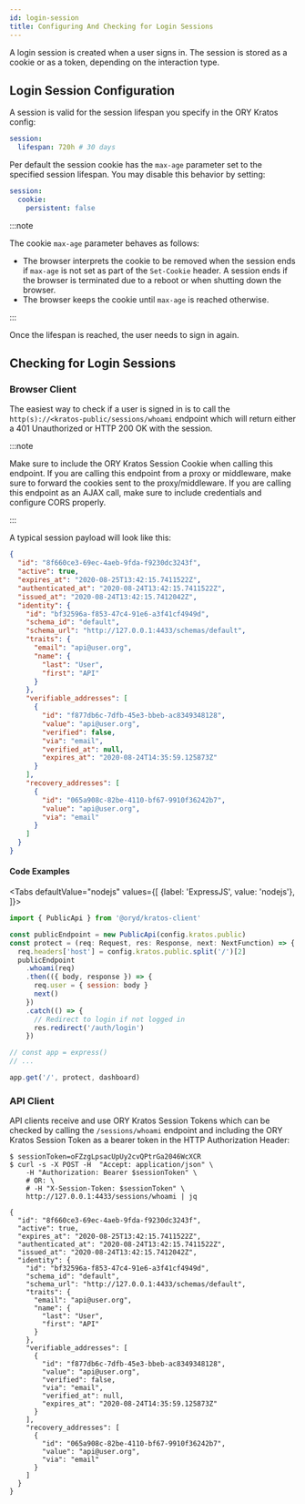```yaml
---
id: login-session
title: Configuring And Checking for Login Sessions
---
```



A login session is created when a user signs in. The session is stored as a
cookie or as a token, depending on the interaction type.

## Login Session Configuration

A session is valid for the session lifespan you specify in the ORY Kratos
config:

```yaml title="path/to/kratos/config.yml
session:
  lifespan: 720h # 30 days
```

Per default the session cookie has the `max-age` parameter set to the specified
session lifespan. You may disable this behavior by setting:

```yaml title="path/to/kratos/config.yml
session:
  cookie:
    persistent: false
```

:::note

The cookie `max-age` parameter behaves as follows:

- The browser interprets the cookie to be removed when the session ends if
  `max-age` is not set as part of the `Set-Cookie` header. A session ends if the
  browser is terminated due to a reboot or when shutting down the browser.
- The browser keeps the cookie until `max-age` is reached otherwise.

:::

Once the lifespan is reached, the user needs to sign in again.

## Checking for Login Sessions

### Browser Client

The easiest way to check if a user is signed in is to call the
`http(s)://<kratos-public/sessions/whoami` endpoint which will return either a
401 Unauthorized or HTTP 200 OK with the session.

:::note

Make sure to include the ORY Kratos Session Cookie when calling this endpoint.
If you are calling this endpoint from a proxy or middleware, make sure to
forward the cookies sent to the proxy/middleware. If you are calling this
endpoint as an AJAX call, make sure to include credentials and configure CORS
properly.

:::

A typical session payload will look like this:

```json
{
  "id": "8f660ce3-69ec-4aeb-9fda-f9230dc3243f",
  "active": true,
  "expires_at": "2020-08-25T13:42:15.7411522Z",
  "authenticated_at": "2020-08-24T13:42:15.7411522Z",
  "issued_at": "2020-08-24T13:42:15.7412042Z",
  "identity": {
    "id": "bf32596a-f853-47c4-91e6-a3f41cf4949d",
    "schema_id": "default",
    "schema_url": "http://127.0.0.1:4433/schemas/default",
    "traits": {
      "email": "api@user.org",
      "name": {
        "last": "User",
        "first": "API"
      }
    },
    "verifiable_addresses": [
      {
        "id": "f877db6c-7dfb-45e3-bbeb-ac8349348128",
        "value": "api@user.org",
        "verified": false,
        "via": "email",
        "verified_at": null,
        "expires_at": "2020-08-24T14:35:59.125873Z"
      }
    ],
    "recovery_addresses": [
      {
        "id": "065a908c-82be-4110-bf67-9910f36242b7",
        "value": "api@user.org",
        "via": "email"
      }
    ]
  }
}
```

#### Code Examples

<Tabs
  defaultValue="nodejs"
  values={[
    {label: 'ExpressJS', value: 'nodejs'},
  ]}>
<TabItem value="nodejs">


```js
import { PublicApi } from '@oryd/kratos-client'

const publicEndpoint = new PublicApi(config.kratos.public)
const protect = (req: Request, res: Response, next: NextFunction) => {
  req.headers['host'] = config.kratos.public.split('/')[2]
  publicEndpoint
    .whoami(req)
    .then(({ body, response }) => {
      req.user = { session: body }
      next()
    })
    .catch(() => {
      // Redirect to login if not logged in
      res.redirect('/auth/login')
    })

// const app = express()
// ...

app.get('/', protect, dashboard)
```

</TabItem>
</Tabs>


### API Client

API clients receive and use ORY Kratos Session Tokens which can be checked by
calling the `/sessions/whoami` endpoint and including the ORY Kratos Session
Token as a bearer token in the HTTP Authorization Header:

```shell script
$ sessionToken=oFZzgLpsacUpUy2cvQPtrGa2046WcXCR
$ curl -s -X POST -H  "Accept: application/json" \
    -H "Authorization: Bearer $sessionToken" \
    # OR: \
    # -H "X-Session-Token: $sessionToken" \
    http://127.0.0.1:4433/sessions/whoami | jq

{
  "id": "8f660ce3-69ec-4aeb-9fda-f9230dc3243f",
  "active": true,
  "expires_at": "2020-08-25T13:42:15.7411522Z",
  "authenticated_at": "2020-08-24T13:42:15.7411522Z",
  "issued_at": "2020-08-24T13:42:15.7412042Z",
  "identity": {
    "id": "bf32596a-f853-47c4-91e6-a3f41cf4949d",
    "schema_id": "default",
    "schema_url": "http://127.0.0.1:4433/schemas/default",
    "traits": {
      "email": "api@user.org",
      "name": {
        "last": "User",
        "first": "API"
      }
    },
    "verifiable_addresses": [
      {
        "id": "f877db6c-7dfb-45e3-bbeb-ac8349348128",
        "value": "api@user.org",
        "verified": false,
        "via": "email",
        "verified_at": null,
        "expires_at": "2020-08-24T14:35:59.125873Z"
      }
    ],
    "recovery_addresses": [
      {
        "id": "065a908c-82be-4110-bf67-9910f36242b7",
        "value": "api@user.org",
        "via": "email"
      }
    ]
  }
}
```
